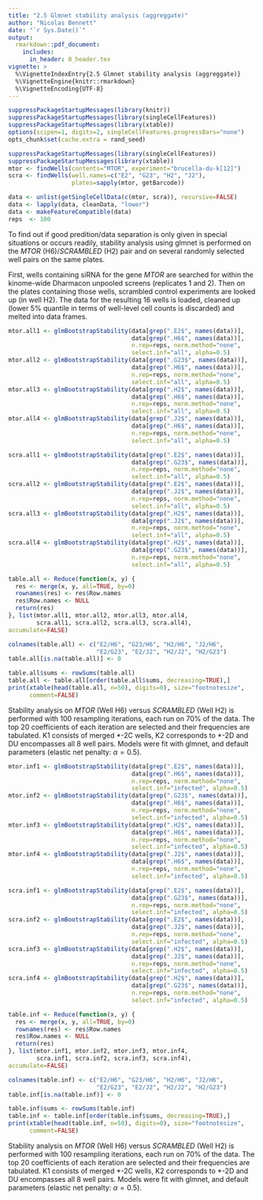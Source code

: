 ```yaml
---
title: "2.5 Glmnet stability analysis (aggreggate)"
author: "Nicolas Bennett"
date: "`r Sys.Date()`"
output:
  rmarkdown::pdf_document:
    includes:
      in_header: 0_header.tex 
vignette: >
  %\VignetteIndexEntry{2.5 Glmnet stability analysis (aggreggate)}
  %\VignetteEngine{knitr::rmarkdown}
  %\VignetteEncoding{UTF-8}
---
```


```r
suppressPackageStartupMessages(library(knitr))
suppressPackageStartupMessages(library(singleCellFeatures))
suppressPackageStartupMessages(library(xtable))
options(scipen=1, digits=2, singleCellFeatures.progressBars="none")
opts_chunk$set(cache.extra = rand_seed)
```

```r
suppressPackageStartupMessages(library(singleCellFeatures))
suppressPackageStartupMessages(library(xtable))
mtor <- findWells(contents="MTOR", experiment="brucella-du-k[12]")
scra <- findWells(well.names=c("E2", "G23", "H2", "J2"),
                  plates=sapply(mtor, getBarcode))

data <- unlist(getSingleCellData(c(mtor, scra)), recursive=FALSE)
data <- lapply(data, cleanData, "lower")
data <- makeFeatureCompatible(data)
reps  <- 100

```

To find out if good predition/data separation is only given in special situations or occurs readily, stability analysis using glmnet is performed on the *MTOR* (H6)/*SCRAMBLED* (H2) pair and on several randomly selected well pairs on the same plates.

First, wells containing siRNA for the gene *MTOR* are searched for within the kinome-wide Dharmacon unpooled screens (replicates 1 and 2). Then on the plates containing those wells, scrambled control experiments are looked up (in well H2). The data for the resulting 16 wells is loaded, cleaned up (lower 5% quantile in terms of well-level cell counts is discarded) and melted into data frames.

```r
mtor.all1 <- glmBootstrapStability(data[grep(".E2$", names(data))],
                                   data[grep(".H6$", names(data))],
                                   n.rep=reps, norm.method="none", 
                                   select.inf="all", alpha=0.5)
mtor.all2 <- glmBootstrapStability(data[grep(".G23$", names(data))],
                                   data[grep(".H6$", names(data))],
                                   n.rep=reps, norm.method="none", 
                                   select.inf="all", alpha=0.5)
mtor.all3 <- glmBootstrapStability(data[grep(".H2$", names(data))],
                                   data[grep(".H6$", names(data))],
                                   n.rep=reps, norm.method="none", 
                                   select.inf="all", alpha=0.5)
mtor.all4 <- glmBootstrapStability(data[grep(".J2$", names(data))],
                                   data[grep(".H6$", names(data))],
                                   n.rep=reps, norm.method="none", 
                                   select.inf="all", alpha=0.5)

scra.all1 <- glmBootstrapStability(data[grep(".E2$", names(data))],
                                   data[grep(".G23$", names(data))],
                                   n.rep=reps, norm.method="none", 
                                   select.inf="all", alpha=0.5)
scra.all2 <- glmBootstrapStability(data[grep(".E2$", names(data))],
                                   data[grep(".J2$", names(data))],
                                   n.rep=reps, norm.method="none", 
                                   select.inf="all", alpha=0.5)
scra.all3 <- glmBootstrapStability(data[grep(".H2$", names(data))],
                                   data[grep(".J2$", names(data))],
                                   n.rep=reps, norm.method="none", 
                                   select.inf="all", alpha=0.5)
scra.all4 <- glmBootstrapStability(data[grep(".H2$", names(data))],
                                   data[grep(".G23$", names(data))],
                                   n.rep=reps, norm.method="none", 
                                   select.inf="all", alpha=0.5)

```

\newpage
\blandscape

```r
table.all <- Reduce(function(x, y) {
  res <- merge(x, y, all=TRUE, by=0)
  rownames(res) <- res$Row.names
  res$Row.names <- NULL
  return(res)
}, list(mtor.all1, mtor.all2, mtor.all3, mtor.all4,
        scra.all1, scra.all2, scra.all3, scra.all4),
accumulate=FALSE)

colnames(table.all) <- c("E2/H6", "G23/H6", "H2/H6", "J2/H6", 
                         "E2/G23", "E2/J2", "H2/J2", "H2/G23")
table.all[is.na(table.all)] <- 0

table.all$sums <- rowSums(table.all)
table.all <- table.all[order(table.all$sums, decreasing=TRUE),]
print(xtable(head(table.all, n=50), digits=0), size="footnotesize",
      comment=FALSE)

```

\elandscape
\newpage

Stability analysis on *MTOR* (Well H6) versus *SCRAMBLED* (Well H2) is performed with 100 resampling iterations, each run on 70% of the data. The top 20 coefficients of each iteration are selected and their frequencies are tabulated. K1 consists of merged \*-2C wells, K2 corresponds to \*-2D and DU encompasses all 8 well pairs. Models were fit with glmnet, and default parameters (elastic net penalty: $\alpha = 0.5$).

```r
mtor.inf1 <- glmBootstrapStability(data[grep(".E2$", names(data))],
                                   data[grep(".H6$", names(data))],
                                   n.rep=reps, norm.method="none", 
                                   select.inf="infected", alpha=0.5)
mtor.inf2 <- glmBootstrapStability(data[grep(".G23$", names(data))],
                                   data[grep(".H6$", names(data))],
                                   n.rep=reps, norm.method="none", 
                                   select.inf="infected", alpha=0.5)
mtor.inf3 <- glmBootstrapStability(data[grep(".H2$", names(data))],
                                   data[grep(".H6$", names(data))],
                                   n.rep=reps, norm.method="none", 
                                   select.inf="infected", alpha=0.5)
mtor.inf4 <- glmBootstrapStability(data[grep(".J2$", names(data))],
                                   data[grep(".H6$", names(data))],
                                   n.rep=reps, norm.method="none", 
                                   select.inf="infected", alpha=0.5)

scra.inf1 <- glmBootstrapStability(data[grep(".E2$", names(data))],
                                   data[grep(".G23$", names(data))],
                                   n.rep=reps, norm.method="none", 
                                   select.inf="infected", alpha=0.5)
scra.inf2 <- glmBootstrapStability(data[grep(".E2$", names(data))],
                                   data[grep(".J2$", names(data))],
                                   n.rep=reps, norm.method="none", 
                                   select.inf="infected", alpha=0.5)
scra.inf3 <- glmBootstrapStability(data[grep(".H2$", names(data))],
                                   data[grep(".J2$", names(data))],
                                   n.rep=reps, norm.method="none", 
                                   select.inf="infected", alpha=0.5)
scra.inf4 <- glmBootstrapStability(data[grep(".H2$", names(data))],
                                   data[grep(".G23$", names(data))],
                                   n.rep=reps, norm.method="none", 
                                   select.inf="infected", alpha=0.5)

```

\newpage
\blandscape

```r
table.inf <- Reduce(function(x, y) {
  res <- merge(x, y, all=TRUE, by=0)
  rownames(res) <- res$Row.names
  res$Row.names <- NULL
  return(res)
}, list(mtor.inf1, mtor.inf2, mtor.inf3, mtor.inf4,
        scra.inf1, scra.inf2, scra.inf3, scra.inf4),
accumulate=FALSE)

colnames(table.inf) <- c("E2/H6", "G23/H6", "H2/H6", "J2/H6", 
                         "E2/G23", "E2/J2", "H2/J2", "H2/G23")
table.inf[is.na(table.inf)] <- 0

table.inf$sums <- rowSums(table.inf)
table.inf <- table.inf[order(table.inf$sums, decreasing=TRUE),]
print(xtable(head(table.inf, n=50), digits=0), size="footnotesize",
      comment=FALSE)

```

\elandscape
\newpage

Stability analysis on *MTOR* (Well H6) versus *SCRAMBLED* (Well H2) is performed with 100 resampling iterations, each run on 70% of the data. The top 20 coefficients of each iteration are selected and their frequencies are tabulated. K1 consists of merged \*-2C wells, K2 corresponds to \*-2D and DU encompasses all 8 well pairs. Models were fit with glmnet, and default parameters (elastic net penalty: $\alpha = 0.5$).
